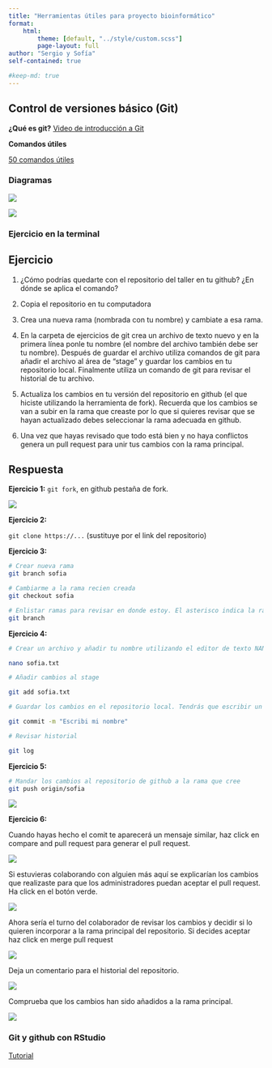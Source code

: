 ```yaml
---
title: "Herramientas útiles para proyecto bioinformático"
format: 
    html:
        theme: [default, "../style/custom.scss"]
        page-layout: full
author: "Sergio y Sofía"
self-contained: true

#keep-md: true
---
```


## Control de versiones básico (Git)

**¿Qué es git?**
[Video de introducción a Git](https://www.youtube.com/watch?v=kEPF-MWGq1w&t=636s&ab_channel=PeladoNerd)

**Comandos útiles**

[50 comandos útiles](https://www.freecodecamp.org/espanol/news/hoja-de-referencia-de-git-50-comandos-de-git-que-debe-conocer-2/)


### Diagramas 

![](imagenes/diagrama_git.svg)

![](imagenes/diagrama2.svg)


### Ejercicio en la terminal

::: {.panel-tabset}

## Ejercicio

1. ¿Cómo podrías quedarte con el repositorio del taller en tu github? ¿En dónde se aplica el comando?

2. Copia el repositorio en tu computadora

3. Crea una nueva rama (nombrada con tu nombre) y cambiate a esa rama.

4. En la carpeta de ejercicios de git crea un archivo de texto nuevo y en la primera línea ponle tu nombre (el nombre del archivo también debe ser tu nombre). Después de guardar el archivo utiliza comandos de git para añadir el archivo al área de "stage" y guardar los cambios en tu repositorio local. Finalmente utiliza un comando de git para revisar el historial de tu archivo.

5. Actualiza los cambios en tu versión del repositorio en github (el que hiciste utilizando la herramienta de fork). Recuerda que los cambios se van a subir en la rama que creaste por lo que si quieres revisar que se hayan actualizado debes seleccionar la rama adecuada en github.

6. Una vez que hayas revisado que todo está bien y no haya conflictos genera un pull request para unir tus cambios con la rama principal. 


## Respuesta

**Ejercicio 1:** `git fork`, en github pestaña de fork. 

![](imagenes/fork.png)



**Ejercicio 2:** 

`git clone https://...` (sustituye por el link del repositorio)



**Ejercicio 3:**

```.bash
# Crear nueva rama 
git branch sofia

# Cambiarme a la rama recien creada
git checkout sofia 

# Enlistar ramas para revisar en donde estoy. El asterisco indica la rama actual.
git branch
```

**Ejercicio 4:**

```.bash
# Crear un archivo y añadir tu nombre utilizando el editor de texto NANO. Utiliza ctrl+x para guardar los cambios una vez que escribas tu nombre dentro del archivo.

nano sofia.txt

# Añadir cambios al stage

git add sofia.txt

# Guardar los cambios en el repositorio local. Tendrás que escribir un mensaje corto describiendo el cambio. (La opción -m es un atajo para describir el cambio realizado en el mismo comando, puedes utilizar simplemente git commit y automáticamente abrirá un editor de texto para que escribas el mensaje)

git commit -m "Escribi mi nombre"

# Revisar historial 

git log

```

**Ejercicio 5:**

```.bash
# Mandar los cambios al repositorio de github a la rama que cree
git push origin/sofia
```
![](imagenes/branches_git.png)

**Ejercicio 6:**

Cuando hayas hecho el comit te aparecerá un mensaje similar, haz click en compare and pull request para generar el pull request. 

![](imagenes/PR-1.png)

Si estuvieras colaborando con alguien más aquí se explicarían los cambios que realizaste para que los administradores puedan aceptar el pull request. Ha click en el botón verde. 

![](imagenes/PR-2.png)

Ahora sería el turno del colaborador de revisar los cambios y decidir si lo quieren incorporar a la rama principal del repositorio. Si decides aceptar haz click en merge pull request 


![](imagenes/PR-3.png)

Deja un comentario para el historial del repositorio.

![](imagenes/PR-4.png)

Comprueba que los cambios han sido añadidos a la rama principal. 

![](imagenes/PR-5.png)

:::


### Git y github con RStudio

[Tutorial](http://destio.us.es/calvo/asignaturas/ge_esco/tutorialusargitgithubrstudio/UsarGitGithubconRStudio.html)